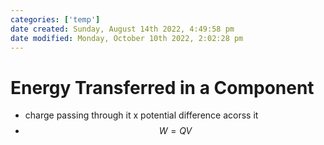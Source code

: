 ```yaml
---
categories: ['temp']
date created: Sunday, August 14th 2022, 4:49:58 pm
date modified: Monday, October 10th 2022, 2:02:28 pm
---
```


# Energy Transferred in a Component
- charge passing through it x potential difference acorss it
- $$W = QV$$



